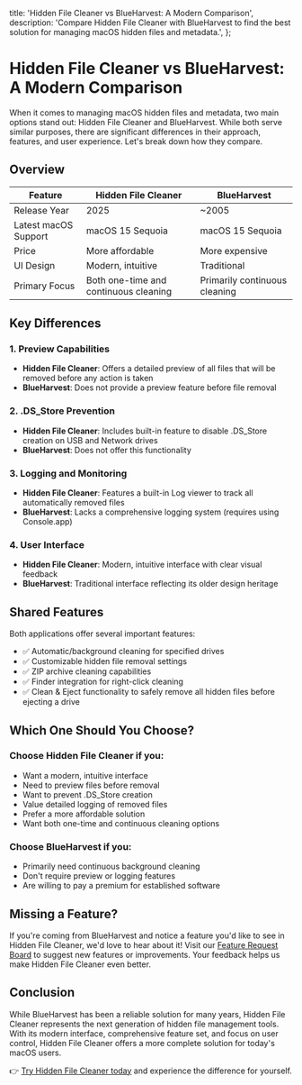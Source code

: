   title: 'Hidden File Cleaner vs BlueHarvest: A Modern Comparison',
  description:
    'Compare Hidden File Cleaner with BlueHarvest to find the best solution for managing macOS hidden files and metadata.',
};

# Hidden File Cleaner vs BlueHarvest: A Modern Comparison

When it comes to managing macOS hidden files and metadata, two main options stand out: Hidden File Cleaner and BlueHarvest. While both serve similar purposes, there are significant differences in their approach, features, and user experience. Let's break down how they compare.

## Overview

| Feature | Hidden File Cleaner | BlueHarvest |
|---------|-------------------|-------------|
| Release Year | 2025 | ~2005 |
| Latest macOS Support | macOS 15 Sequoia | macOS 15 Sequoia |
| Price | More affordable | More expensive |
| UI Design | Modern, intuitive | Traditional |
| Primary Focus | Both one-time and continuous cleaning | Primarily continuous cleaning |

## Key Differences

### 1. Preview Capabilities
- **Hidden File Cleaner**: Offers a detailed preview of all files that will be removed before any action is taken
- **BlueHarvest**: Does not provide a preview feature before file removal

### 2. .DS_Store Prevention
- **Hidden File Cleaner**: Includes built-in feature to disable .DS_Store creation on USB and Network drives
- **BlueHarvest**: Does not offer this functionality

### 3. Logging and Monitoring
- **Hidden File Cleaner**: Features a built-in Log viewer to track all automatically removed files
- **BlueHarvest**: Lacks a comprehensive logging system (requires using Console.app)

### 4. User Interface
- **Hidden File Cleaner**: Modern, intuitive interface with clear visual feedback
- **BlueHarvest**: Traditional interface reflecting its older design heritage

## Shared Features

Both applications offer several important features:

- ✅ Automatic/background cleaning for specified drives
- ✅ Customizable hidden file removal settings
- ✅ ZIP archive cleaning capabilities
- ✅ Finder integration for right-click cleaning
- ✅ Clean & Eject functionality to safely remove all hidden files before ejecting a drive

## Which One Should You Choose?

### Choose Hidden File Cleaner if you:
- Want a modern, intuitive interface
- Need to preview files before removal
- Want to prevent .DS_Store creation
- Value detailed logging of removed files
- Prefer a more affordable solution
- Want both one-time and continuous cleaning options

### Choose BlueHarvest if you:
- Primarily need continuous background cleaning
- Don't require preview or logging features
- Are willing to pay a premium for established software

## Missing a Feature?

If you're coming from BlueHarvest and notice a feature you'd like to see in Hidden File Cleaner, we'd love to hear about it! Visit our [Feature Request Board](/issue-tracker/) to suggest new features or improvements. Your feedback helps us make Hidden File Cleaner even better.

## Conclusion

While BlueHarvest has been a reliable solution for many years, Hidden File Cleaner represents the next generation of hidden file management tools. With its modern interface, comprehensive feature set, and focus on user control, Hidden File Cleaner offers a more complete solution for today's macOS users.

👉 [Try Hidden File Cleaner today](/) and experience the difference for yourself.
